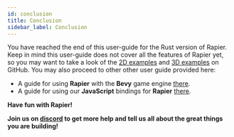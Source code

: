 ```yaml
---
id: conclusion
title: Conclusion
sidebar_label: Conclusion
---
```



You have reached the end of this user-guide for the Rust version of Rapier. Keep in mind this user-guide does not
cover all the features of Rapier yet, so you may want to take a look of the [2D examples](https://github.com/dimforge/rapier/tree/master/examples2d)
and [3D examples](https://github.com/dimforge/rapier/tree/master/examples2d) on GitHub. You may also proceed to other other user guide provided here:
- A guide for using **Rapier** with the **Bevy** game engine [there](/docs/user_guides/rust_bevy_plugin/getting_started).
- A guide for using our **JavaScript** bindings for **Rapier** [there](/docs/user_guides/javascript/getting_started).

**Have fun with Rapier!**


**Join us on [discord](https://discord.gg/G7JtTX) to get more help and tell us all about the great things you are building!**